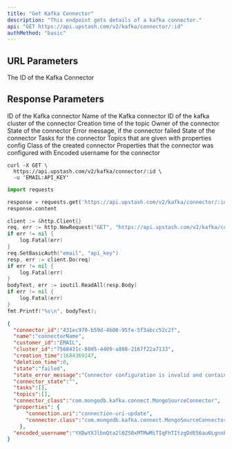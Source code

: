 ```yaml
---
title: "Get Kafka Connector"
description: "This endpoint gets details of a kafka connector."
api: "GET https://api.upstash.com/v2/kafka/connector/:id"
authMethod: "basic"
---
```




## URL Parameters

<ParamField path="id" type="string" required>
The ID of the Kafka Connector
</ParamField>

## Response Parameters

<ResponseField name="connector_id" type="string">
ID of the Kafka connector
</ResponseField>
<ResponseField name="name" type="string">
Name of the Kafka connector
</ResponseField>
<ResponseField name="cluster_id" type="string">
ID of the kafka cluster of the connector
</ResponseField>
<ResponseField name="creation_time" type="int">
Creation time of the topic
</ResponseField>
<ResponseField name="customer_id" type="string">
Owner of the connector
</ResponseField>
<ResponseField name="state" type="string">
State of the connector
</ResponseField>
<ResponseField name="state_error_message" type="string">
Error message, if the connector failed
</ResponseField>
<ResponseField name="connector_state" type="string">
State of the connector
</ResponseField>

<ResponseField name="tasks" type="Array<KafkaConnectorTask>">
Tasks for the connector
</ResponseField>
<ResponseField name="topics" type="Array<string>">
Topics that are given with properties config
</ResponseField>
<ResponseField name="connector_class" type="string">
Class of the created connector
</ResponseField>
<ResponseField name="properties" type="Properties Object">
Properties that the connector was configured with
</ResponseField>
<ResponseField name="encoded_username" type="string">
Encoded username for the connector
</ResponseField>

<RequestExample>

```shell curl
curl -X GET \
  https://api.upstash.com/v2/kafka/connector/:id \
  -u 'EMAIL:API_KEY'
```

```python Python
import requests

response = requests.get('https://api.upstash.com/v2/kafka/connector/:id', auth=('EMAIL', 'API_KEY'))
response.content
```

```go Go
client := &http.Client{}
req, err := http.NewRequest("GET", "https://api.upstash.com/v2/kafka/connector/:id", nil)
if err != nil {
    log.Fatal(err)
}
req.SetBasicAuth("email", "api_key")
resp, err := client.Do(req)
if err != nil {
    log.Fatal(err)
}
bodyText, err := ioutil.ReadAll(resp.Body)
if err != nil {
    log.Fatal(err)
}
fmt.Printf("%s\n", bodyText);
```

</RequestExample>

<ResponseExample>

```json 200 OK
{
  "connector_id":"431ec970-b59d-4b00-95fe-5f3abcc52c2f",
  "name":"connectorName",
  "customer_id":"EMAIL",
  "cluster_id":"7568431c-88d5-4409-a808-2167f22a7133",
  "creation_time":1684369147,
  "deletion_time":0,
  "state":"failed",
  "state_error_message":"Connector configuration is invalid and contains the following 1 error(s):\nInvalid value connection-uri-update for configuration connection.uri: The connection string is invalid. Connection strings must start with either 'mongodb://' or 'mongodb+srv://\n",
  "connector_state":"",
  "tasks":[],
  "topics":[],
  "connector_class":"com.mongodb.kafka.connect.MongoSourceConnector",
  "properties": {
      "connection.uri":"connection-uri-update",
      "connector.class":"com.mongodb.kafka.connect.MongoSourceConnector"
    },
  "encoded_username":"YXBwYXJlbnQta2l0ZS0xMTMwMiTIqFhTItzgDdE56au6LgnnbtlN7ITzh4QATDw"
}
```

</ResponseExample>
